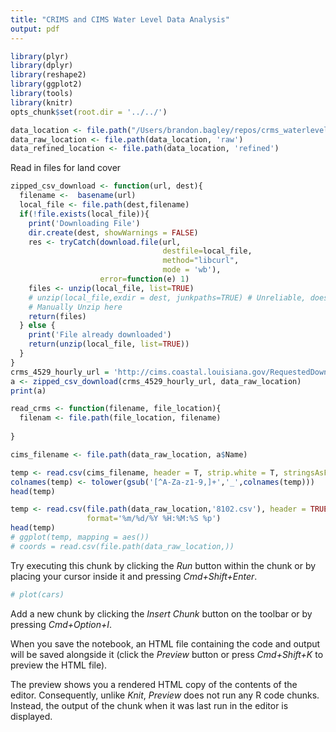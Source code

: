 ```yaml
---
title: "CRIMS and CIMS Water Level Data Analysis"
output: pdf
---
```

```r
library(plyr)
library(dplyr)
library(reshape2)
library(ggplot2)
library(tools)
library(knitr)
opts_chunk$set(root.dir = '../../')
```


```r
data_location <- file.path("/Users/brandon.bagley/repos/crms_waterlevel_model",'data')
data_raw_location <- file.path(data_location, 'raw')
data_refined_location <- file.path(data_location, 'refined')
```

Read in files for land cover
```r
zipped_csv_download <- function(url, dest){
  filename <-  basename(url)
  local_file <- file.path(dest,filename)
  if(!file.exists(local_file)){
    print('Downloading File')
    dir.create(dest, showWarnings = FALSE)
    res <- tryCatch(download.file(url,
                                  destfile=local_file,
                                  method="libcurl",
                                  mode = 'wb'),
                    error=function(e) 1)
    files <- unzip(local_file, list=TRUE)
    # unzip(local_file,exdir = dest, junkpaths=TRUE) # Unreliable, does not unzip properly
    # Manually Unzip here
    return(files)
  } else {
    print('File already downloaded')
    return(unzip(local_file, list=TRUE))
  }
}
crms_4529_hourly_url = 'http://cims.coastal.louisiana.gov/RequestedDownloads/ZippedFiles/282386C7BF074DF09F1DD64C88F9F48C.zip'
a <- zipped_csv_download(crms_4529_hourly_url, data_raw_location)
print(a)
```

```r
read_crms <- function(filename, file_location){
  filenam <- file.path(file_location, filename)
  
}
```


```r
cims_filename <- file.path(data_raw_location, a$Name)

temp <- read.csv(cims_filename, header = T, strip.white = T, stringsAsFactors = F, check.names = F)
colnames(temp) <- tolower(gsub('[^A-Za-z1-9,]+','_',colnames(temp)))
head(temp)

```



```r
temp <- read.csv(file.path(data_raw_location,'8102.csv'), header = TRUE,
                 format='%m/%d/%Y %H:%M:%S %p')
head(temp)
# ggplot(temp, mapping = aes())
# coords = read.csv(file.path(data_raw_location,))
```

Try executing this chunk by clicking the *Run* button within the chunk or by placing your cursor inside it and pressing *Cmd+Shift+Enter*. 

```r
# plot(cars)
```

Add a new chunk by clicking the *Insert Chunk* button on the toolbar or by pressing *Cmd+Option+I*.

When you save the notebook, an HTML file containing the code and output will be saved alongside it (click the *Preview* button or press *Cmd+Shift+K* to preview the HTML file). 

The preview shows you a rendered HTML copy of the contents of the editor. Consequently, unlike *Knit*, *Preview* does not run any R code chunks. Instead, the output of the chunk when it was last run in the editor is displayed.

